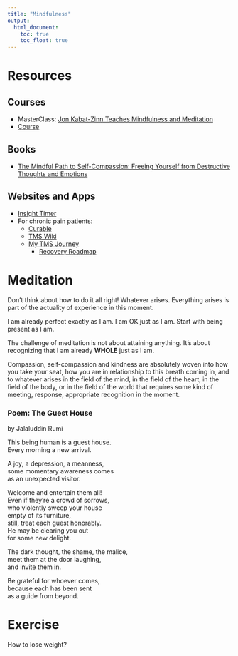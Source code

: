 ```yaml
---
title: "Mindfulness"
output: 
  html_document:
    toc: true
    toc_float: true
---
```


# Resources
## Courses
- MasterClass: [Jon Kabat-Zinn Teaches Mindfulness and Meditation](https://www.masterclass.com/classes/jon-kabat-zinn-teaches-mindfulness-and-meditation)
- [Course](https://www.bilibili.com/video/BV19y4y1V7RU?p=8&spm_id_from=pageDriver&vd_source=ff576ca272bc04d6aa7b61ccc010e0c5)

## Books
- [The Mindful Path to Self-Compassion: Freeing Yourself from Destructive Thoughts and Emotions](https://www.amazon.com/Mindful-Path-Self-Compassion-Yourself-Destructive/dp/1593859759)

## Websites and Apps
- [Insight Timer](https://apps.apple.com/us/app/insight-timer-meditate-sleep/id337472899)
- For chronic pain patients: 
  - [Curable](https://apps.apple.com/us/app/curable/id1325784379)
  - [TMS Wiki](https://www.tmswiki.org)
  - [My TMS Journey](https://mytmsjourney.com)
    - [Recovery Roadmap](https://mytmsjourney.com/recovery-journey-roadmap/)

# Meditation
Don't think about how to do it all right! Whatever arises. Everything arises is part of the actuality of experience in this moment.

I am already perfect exactly as I am. I am OK just as I am. Start with being present as I am.

The challenge of meditation is not about attaining anything. It's about recognizing that I am already **WHOLE** just as I am.

Compassion, self-compassion and kindness are absolutely woven into how you take your seat, how you are in relationship to this breath coming in, and to whatever arises in the field of the mind, in the field of the heart, in the field of the body, or in the field of the world that requires some kind of meeting, response, appropriate recognition in the moment. 

### Poem: The Guest House  
by Jalaluddin Rumi

This being human is a guest house.  
Every morning a new arrival.

A joy, a depression, a meanness,  
some momentary awareness comes  
as an unexpected visitor.

Welcome and entertain them all!  
Even if they’re a crowd of sorrows,  
who violently sweep your house  
empty of its furniture,  
still, treat each guest honorably.  
He may be clearing you out  
for some new delight.

The dark thought, the shame, the malice,  
meet them at the door laughing,  
and invite them in.  

Be grateful for whoever comes,  
because each has been sent  
as a guide from beyond.

# Exercise

How to lose weight?

